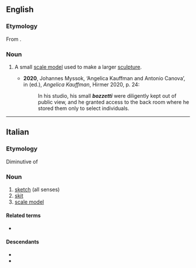 ==English==

===Etymology===
From {{der|en|it|bozzetto}}.

===Noun===
{{en-noun|bozzetti}}

# {{lb|en|arts}} A small [[scale model]] used to make a larger [[sculpture]].
#*'''2020''', Johannes Myssok, ‘Angelica Kauffman and Antonio Canova’, in {{w|Bettina Baumgärtel}} (ed.), ''Angelica Kauffman'', Hirmer 2020, p. 24:
#*:In his studio, his small '''''bozzetti''''' were diligently kept out of public view, and he granted access to the back room where he stored them only to select individuals.

----

==Italian==

===Etymology===
Diminutive of {{m|it|bozzo}}

===Noun===
{{it-noun|m}}

# [[sketch]] (all senses)
# [[skit]]
# [[scale model]]

====Related terms====
* {{l|it|bozzettista}}

====Descendants====
* {{desc|en|bozzetto|bor=1}}
* {{desc|es|boceto|bor=1}}